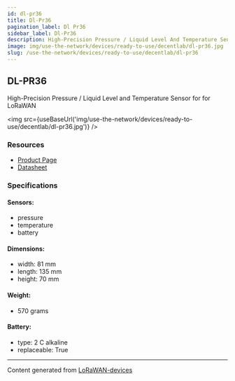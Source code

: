 ```yaml
---
id: dl-pr36
title: Dl-Pr36
pagination_label: Dl Pr36
sidebar_label: Dl-Pr36
description: High-Precision Pressure / Liquid Level And Temperature Sensor For For LoRaWAN
image: img/use-the-network/devices/ready-to-use/decentlab/dl-pr36.jpg
slug: /use-the-network/devices/ready-to-use/decentlab/dl-pr36
---
```



## DL-PR36

High-Precision Pressure / Liquid Level and Temperature Sensor for for LoRaWAN

<img src={useBaseUrl('img/use-the-network/devices/ready-to-use/decentlab/dl-pr36.jpg')} />

### Resources

- [Product Page](https://www.decentlab.com/products/high-precision-pressure-/-liquid-level-and-temperature-sensor-for-lorawan)
- [Datasheet](https://cdn.decentlab.com/download/datasheets/Decentlab-DL-PR36-datasheet.pdf)

### Specifications

#### Sensors:

- pressure
- temperature
- battery

#### Dimensions:

- width: 81 mm
- length: 135 mm
- height: 70 mm

#### Weight:

- 570 grams

#### Battery:

- type: 2 C alkaline
- replaceable: True

---

Content generated from [LoRaWAN-devices](https://github.com/TheThingsNetwork/lorawan-devices)
